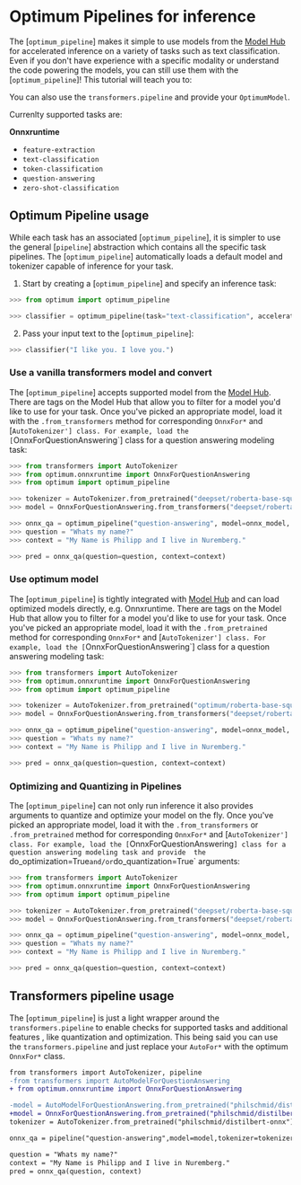 <!--Copyright 2022 The HuggingFace Team. All rights reserved.

Licensed under the Apache License, Version 2.0 (the "License"); you may not use this file except in compliance with
the License. You may obtain a copy of the License at

http://www.apache.org/licenses/LICENSE-2.0

Unless required by applicable law or agreed to in writing, software distributed under the License is distributed on
an "AS IS" BASIS, WITHOUT WARRANTIES OR CONDITIONS OF ANY KIND, either express or implied. See the License for the
specific language governing permissions and limitations under the License.
-->

# Optimum Pipelines for inference

The [`optimum_pipeline`] makes it simple to use models from the [Model Hub](https://huggingface.co/models) for accelerated inference on a variety of tasks such as text classification.
Even if you don't have experience with a specific modality or understand the code powering the models, you can still use them with the [`optimum_pipeline`]! This tutorial will teach you to:

<Tip>

You can also use the `transformers.pipeline` and provide your `OptimumModel`.

</Tip>

Currenlty supported tasks are:

**Onnxruntime**

* `feature-extraction`
* `text-classification`
* `token-classification`
* `question-answering`
* `zero-shot-classification`

## Optimum Pipeline usage

While each task has an associated [`optimum_pipeline`], it is simpler to use the general [`pipeline`] abstraction which contains all the specific task pipelines. 
The [`optimum_pipeline`] automatically loads a default model and tokenizer capable of inference for your task. 

1. Start by creating a [`optimum_pipeline`] and specify an inference task:

```py
>>> from optimum import optimum_pipeline

>>> classifier = optimum_pipeline(task="text-classification", accelerator="onnx")

```

2. Pass your input text to the [`optimum_pipeline`]:

```python
>>> classifier("I like you. I love you.")
```

### Use a vanilla transformers model and convert

The [`optimum_pipeline`] accepts supported model from the [Model Hub](https://huggingface.co/models). 
There are tags on the Model Hub that allow you to filter for a model you'd like to use for your task. 
Once you've picked an appropriate model, load it with the `.from_transformers` method for corresponding `OnnxFor*` 
and [`AutoTokenizer'] class. For example, load the [`OnnxForQuestionAnswering`] class for a question answering modeling task:

```py
>>> from transformers import AutoTokenizer
>>> from optimum.onnxruntime import OnnxForQuestionAnswering
>>> from optimum import optimum_pipeline

>>> tokenizer = AutoTokenizer.from_pretrained("deepset/roberta-base-squad2")
>>> model = OnnxForQuestionAnswering.from_transformers("deepset/roberta-base-squad2")

>>> onnx_qa = optimum_pipeline("question-answering", model=onnx_model, tokenizer=tokenizer)
>>> question = "Whats my name?"
>>> context = "My Name is Philipp and I live in Nuremberg."

>>> pred = onnx_qa(question=question, context=context)
```

### Use optimum model

The [`optimum_pipeline`] is tightly integrated with [Model Hub](https://huggingface.co/models) and can load optimized models directly, e.g. Onnxruntime. 
There are tags on the Model Hub that allow you to filter for a model you'd like to use for your task. 
Once you've picked an appropriate model, load it with the `.from_pretrained` method for corresponding `OnnxFor*` 
and [`AutoTokenizer'] class. For example, load the [`OnnxForQuestionAnswering`] class for a question answering modeling task:

```py
>>> from transformers import AutoTokenizer
>>> from optimum.onnxruntime import OnnxForQuestionAnswering
>>> from optimum import optimum_pipeline

>>> tokenizer = AutoTokenizer.from_pretrained("optimum/roberta-base-squad2")
>>> model = OnnxForQuestionAnswering.from_transformers("deepset/roberta-base-squad2")

>>> onnx_qa = optimum_pipeline("question-answering", model=onnx_model, tokenizer=tokenizer)
>>> question = "Whats my name?"
>>> context = "My Name is Philipp and I live in Nuremberg."

>>> pred = onnx_qa(question=question, context=context)
```


### Optimizing and Quantizing in Pipelines

The [`optimum_pipeline`] can not only run inference it also provides arguments to quantize and optimize your model on the fly.
Once you've picked an appropriate model, load it with the `.from_transformers` or `.from_pretrained` method for corresponding `OnnxFor*` 
and [`AutoTokenizer'] class. For example, load the [`OnnxForQuestionAnswering`] class for a question answering modeling task and provide 
the `do_optimization=True` and/or `do_quantization=True` arguments:

```py
>>> from transformers import AutoTokenizer
>>> from optimum.onnxruntime import OnnxForQuestionAnswering
>>> from optimum import optimum_pipeline

>>> tokenizer = AutoTokenizer.from_pretrained("deepset/roberta-base-squad2")
>>> model = OnnxForQuestionAnswering.from_transformers("deepset/roberta-base-squad2")

>>> onnx_qa = optimum_pipeline("question-answering", model=onnx_model, tokenizer=tokenizer, do_optimization=True, do_quantization=True)
>>> question = "Whats my name?"
>>> context = "My Name is Philipp and I live in Nuremberg."

>>> pred = onnx_qa(question=question, context=context)
```


## Transformers pipeline usage

The [`optimum_pipeline`] is just a light wrapper around the `transformers.pipeline` to enable checks for supported tasks and additional features
, like quantization and optimization. This being said you can use the `transformers.pipeline` and just replace your `AutoFor*` with the optimum 
 `OnnxFor*` class. 

```diff
from transformers import AutoTokenizer, pipeline
-from transformers import AutoModelForQuestionAnswering
+ from optimum.onnxruntime import OnnxForQuestionAnswering

-model = AutoModelForQuestionAnswering.from_pretrained("philschmid/distilbert-onnx")
+model = OnnxForQuestionAnswering.from_pretrained("philschmid/distilbert-onnx")
tokenizer = AutoTokenizer.from_pretrained("philschmid/distilbert-onnx")

onnx_qa = pipeline("question-answering",model=model,tokenizer=tokenizer)

question = "Whats my name?"
context = "My Name is Philipp and I live in Nuremberg."
pred = onnx_qa(question, context)
```
